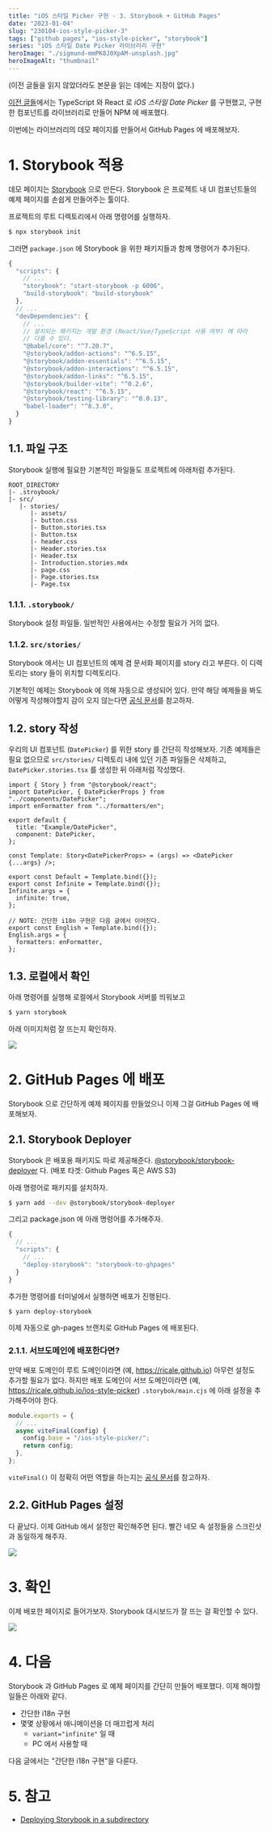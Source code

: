 ```yaml
---
title: "iOS 스타일 Picker 구현 - 3. Storybook + GitHub Pages"
date: "2023-01-04"
slug: "230104-ios-style-picker-3"
tags: ["github pages", "ios-style-picker", "storybook"]
series: "iOS 스타일 Date Picker 라이브러리 구현"
heroImage: "./sigmund-mmPK8J0XpAM-unsplash.jpg"
heroImageAlt: "thumbnail"
---
```


(이전 글들을 읽지 않았더라도 본문을 읽는 데에는 지장이 없다.)

[이전 글들](https://ricale.kr/blog/series/iOS%20%EC%8A%A4%ED%83%80%EC%9D%BC%20Date%20Picker%20%EB%9D%BC%EC%9D%B4%EB%B8%8C%EB%9F%AC%EB%A6%AC%20%EA%B5%AC%ED%98%84/)에서는 TypeScript 와 React 로 _iOS 스타일 Date Picker_ 를 구현했고, 구현한 컴포넌트를 라이브러리로 만들어 NPM 에 배포했다.

이번에는 라이브러리의 데모 페이지를 만들어서 GitHub Pages 에 배포해보자.

# 1. Storybook 적용

데모 페이지는 [Storybook](https://storybook.js.org/docs/react/get-started/introduction) 으로 만든다. Storybook 은 프로젝트 내 UI 컴포넌트들의 예제 페이지를 손쉽게 만들어주는 툴이다.

프로젝트의 루트 디렉토리에서 아래 명령어를 실행하자.

```sh
$ npx storybook init
```

그러면 `package.json` 에 Storybook 을 위한 패키지들과 함께 명령어가 추가된다.

```js
{
  "scripts": {
    // ...
    "storybook": "start-storybook -p 6006",
    "build-storybook": "build-storybook"
  },
  // ...
  "devDependencies": {
    // ...
    // 설치되는 패키지는 개발 환경 (React/Vue/TypeScript 사용 여부) 에 따라
    // 다를 수 있다.
    "@babel/core": "^7.20.7",
    "@storybook/addon-actions": "^6.5.15",
    "@storybook/addon-essentials": "^6.5.15",
    "@storybook/addon-interactions": "^6.5.15",
    "@storybook/addon-links": "^6.5.15",
    "@storybook/builder-vite": "^0.2.6",
    "@storybook/react": "^6.5.15",
    "@storybook/testing-library": "^0.0.13",
    "babel-loader": "^8.3.0",
  }
}
```

## 1.1. 파일 구조

Storybook 실행에 필요한 기본적인 파일들도 프로젝트에 아래처럼 추가된다.

```
ROOT_DIRECTORY
|- .stroybook/
|- src/
   |- stories/
      |- assets/
      |- button.css
      |- Button.stories.tsx
      |- Button.tsx
      |- header.css
      |- Header.stories.tsx
      |- Header.tsx
      |- Introduction.stories.mdx
      |- page.css
      |- Page.stories.tsx
      |- Page.tsx
```

### 1.1.1. `.storybook/`

Storybook 설정 파일들. 일반적인 사용에서는 수정할 필요가 거의 없다.

### 1.1.2. `src/stories/`

Storybook 에서는 UI 컴포넌트의 예제 겸 문서화 페이지를 story 라고 부른다. 이 디렉토리는 story 들이 위치할 디렉토리다.

기본적인 예제는 Storybook 에 의해 자동으로 생성되어 있다. 만약 해당 예제들을 봐도 어떻게 작성해야할지 감이 오지 않는다면 [공식 문서](https://storybook.js.org/docs/react/writing-stories/introduction)를 참고하자.

## 1.2. story 작성

우리의 UI 컴포넌트 (`DatePicker`) 를 위한 story 를 간단히 작성해보자. 기존 예제들은 필요 없으므로 `src/stories/` 디렉토리 내에 있던 기존 파일들은 삭제하고, `DatePicker.stories.tsx` 를 생성한 뒤 아래처럼 작성했다.

```tsx
import { Story } from "@storybook/react";
import DatePicker, { DatePickerProps } from "../components/DatePicker";
import enFormatter from "../formatters/en";

export default {
  title: "Example/DatePicker",
  component: DatePicker,
};

const Template: Story<DatePickerProps> = (args) => <DatePicker {...args} />;

export const Default = Template.bind({});
export const Infinite = Template.bind({});
Infinite.args = {
  infinite: true,
};

// NOTE: 간단한 i18n 구현은 다음 글에서 이어진다.
export const English = Template.bind({});
English.args = {
  formatters: enFormatter,
};
```

## 1.3. 로컬에서 확인

아래 명령어를 실행해 로컬에서 Storybook 서버를 띄워보고

```sh
$ yarn storybook
```

아래 이미지처럼 잘 뜨는지 확인하자.

![](./1.png)

# 2. GitHub Pages 에 배포

Storybook 으로 간단하게 예제 페이지를 만들었으니 이제 그걸 GitHub Pages 에 배포해보자.

## 2.1. Storybook Deployer

Storybook 은 배포용 패키지도 따로 제공해준다. [@storybook/storybook-deployer](https://www.npmjs.com/package/@storybook/storybook-deployer) 다. (배포 타겟: Github Pages 혹은 AWS S3)

아래 명령어로 패키지를 설치하자.

```sh
$ yarn add --dev @storybook/storybook-deployer
```

그리고 package.json 에 아래 명령어를 추가해주자.

```js
{
  // ...
  "scripts": {
    // ...
    "deploy-storybook": "storybook-to-ghpages"
  }
}
```

추가한 명령어를 터미널에서 실행하면 배포가 진행된다.

```sh
$ yarn deploy-storybook
```

이제 자동으로 gh-pages 브랜치로 GitHub Pages 에 배포된다.

### 2.1.1. 서브도메인에 배포한다면?

만약 배포 도메인이 루트 도메인이라면 (예, https://ricale.github.io) 아무런 설정도 추가할 필요가 없다. 하지만 배포 도메인이 서브 도메인이라면 (예, https://ricale.github.io/ios-style-picker) `.storybok/main.cjs` 에 아래 설정을 추가해주어야 한다.

```js
module.exports = {
  // ...
  async viteFinal(config) {
    config.base = "/ios-style-picker/";
    return config;
  },
};
```

`viteFinal()` 이 정확히 어떤 역할을 하는지는 [공식 문서](https://storybook.js.org/docs/react/builders/vite)를 참고하자.

## 2.2. GitHub Pages 설정

다 끝났다. 이제 GitHub 에서 설정만 확인해주면 된다. 빨간 네모 속 설정들을 스크린샷과 동일하게 해주자.

![](./2.png)

# 3. 확인

이제 배포한 페이지로 들어가보자. Storybook 대시보드가 잘 뜨는 걸 확인할 수 있다.

![](./3.png)

# 4. 다음

Storybook 과 GitHub Pages 로 예제 페이지를 간단히 만들어 배포했다. 이제 해야할 일들은 아래와 같다.

- 간단한 i18n 구현
- 몇몇 상황에서 애니메이션을 더 매끄럽게 처리
  - `variant="infinite"` 일 때
  - PC 에서 사용할 때

다음 글에서는 "간단한 i18n 구현"을 다룬다.

# 5. 참고

- [Deploying Storybook in a subdirectory](https://github.com/storybookjs/storybook/discussions/17433?sort=new)
